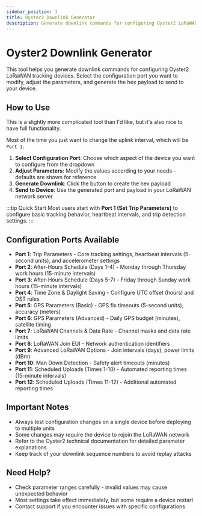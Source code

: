 ```yaml
---
sidebar_position: 1
title: Oyster2 Downlink Generator
description: Generate downlink commands for configuring Oyster2 LoRaWAN tracking devices
---
```



# Oyster2 Downlink Generator

This tool helps you generate downlink commands for configuring Oyster2 LoRaWAN tracking devices. Select the configuration port you want to modify, adjust the parameters, and generate the hex payload to send to your device.

## How to Use

This is a slightly more complicated tool than I'd like, but it's also nice to have full functionality.  

Most of the time you just want to change the uplink interval, which will be `Port 1`.

1. **Select Configuration Port**: Choose which aspect of the device you want to configure from the dropdown
2. **Adjust Parameters**: Modify the values according to your needs - defaults are shown for reference
3. **Generate Downlink**: Click the button to create the hex payload
4. **Send to Device**: Use the generated port and payload in your LoRaWAN network server

:::tip Quick Start
Most users start with **Port 1 (Set Trip Parameters)** to configure basic tracking behavior, heartbeat intervals, and trip detection settings.
:::

## Configuration Ports Available

- **Port 1**: Trip Parameters - Core tracking settings, heartbeat intervals (5-second units), and accelerometer settings
- **Port 2**: After-Hours Schedule (Days 1-4) - Monday through Thursday work hours (15-minute intervals)
- **Port 3**: After-Hours Schedule (Days 5-7) - Friday through Sunday work hours (15-minute intervals)
- **Port 4**: Time Zone & Daylight Saving - Configure UTC offset (hours) and DST rules
- **Port 5**: GPS Parameters (Basic) - GPS fix timeouts (5-second units), accuracy (meters)
- **Port 6**: GPS Parameters (Advanced) - Daily GPS budget (minutes), satellite timing
- **Port 7**: LoRaWAN Channels & Data Rate - Channel masks and data rate limits
- **Port 8**: LoRaWAN Join EUI - Network authentication identifiers
- **Port 9**: Advanced LoRaWAN Options - Join intervals (days), power limits (dBm)
- **Port 10**: Man Down Detection - Safety alert timeouts (minutes)
- **Port 11**: Scheduled Uploads (Times 1-10) - Automated reporting times (15-minute intervals)
- **Port 12**: Scheduled Uploads (Times 11-12) - Additional automated reporting times

<DownlinkGenerator />

## Important Notes

- Always test configuration changes on a single device before deploying to multiple units
- Some changes may require the device to rejoin the LoRaWAN network
- Refer to the Oyster2 technical documentation for detailed parameter explanations
- Keep track of your downlink sequence numbers to avoid replay attacks

## Need Help?

- Check parameter ranges carefully - invalid values may cause unexpected behavior
- Most settings take effect immediately, but some require a device restart
- Contact support if you encounter issues with specific configurations